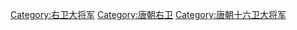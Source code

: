 [[Category:右卫大将军|Category:右卫大将军]]
[[Category:唐朝右卫|Category:唐朝右卫]]
[[Category:唐朝十六卫大将军|Category:唐朝十六卫大将军]]